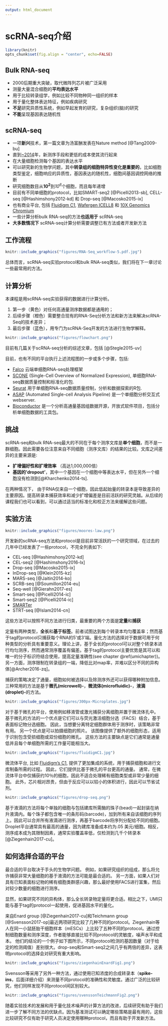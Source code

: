 ```yaml
---
output: html_document
---
```


# scRNA-seq介绍 {#introduction_to_single_cell_rna_seq}

```r
library(knitr)
opts_chunk$set(fig.align = "center", echo=FALSE)
```

## Bulk RNA-seq

* 2000后期重大突破，取代微阵列芯片被广泛采用
* 测量大量混合细胞的**平均表达水平**
* 用于比较转录组学，例如比较不同物种同一组织的样本
* 用于量化整体表达特征，例如疾病研究
* **不足**研究异质性系统，例如早起发育的研究，复杂组织(脑)的研究
* **不能**呈现基因表达随机性
    
## scRNA-seq

* 一项**新兴**技术，第一篇文章为汤富酬发表在Nature method [@Tang2009-bu]
* 直到[~2014](https://www.ohio.edu/bioinformatics/upload/Single-Cell-RNA-seq-Method-of-the-Year-2013.pdf)年，新测序手段和更低的成本使其流行起来
* 在大量细胞检测每个基因的表达水平
* 可以研究新的生物学问题，其中**转录组的细胞特异性变化是重要的**，比如细胞类型鉴定，细胞响应的异质性，基因表达的随机性，细胞间基因调控网络的推断
* 研究细胞数目从**$10^2$**到*$10^6$*个细胞，而且每年递增
* 目前有不同单细胞的protocol，比如SMART-seq2 [@Picelli2013-sb], CELL-seq [@Hashimshony2012-kd] 和 Drop-seq [@Macosko2015-ix]
* 也有商业平台, 包括 [Fluidigm C1](https://www.fluidigm.com/products/c1-system), [Wafergen ICELL8](https://www.wafergen.com/products/icell8-single-cell-system) 和 [10X Genomics Chromium](https://www.10xgenomics.com/single-cell/)
* 一些计算分析bulk RNA-seq的方法**也适用于** scRNA-seq
* **大多数情况下** scRNA-seq计算分析需要调整已有方法或者开发新方法

## 工作流程

```r
knitr::include_graphics("figures/RNA-Seq_workflow-5.pdf.jpg")
```

总体而言，scRNA-seq实验protocol和bulk RNA-seq类似，我们将在下一章讨论一些最常用的方法。

## 计算分析

本课程是用scRNA-seq实验获得的数据进行计算分析。

1. 第一步（黄色）对任何高通量测序数据都是通用的；
2. 后续步骤（橙色）需要整合现有的RNA-Seq分析方法和新方法来解决scRNA-Seq的技术差异；
3. 最后步骤（蓝色），用专门为scRNA-Seq开发的方法进行生物学解释。


```r
knitr::include_graphics("figures/flowchart.png")
```

目前有几篇关于scRNA-seq分析的综述文章，包括 [@Stegle2015-uv]

目前，也有不同的平台执行上述流程图的一步或多个步骤，包括:

* [Falco](https://github.com/VCCRI/Falco/) 云端单细胞RNA-seq处理框架
* [SCONE](https://github.com/YosefLab/scone) (Single-Cell Overview of Normalized Expression), 单细胞RNA-seq数据质量控制和标准化的包.
* [Seurat](http://satijalab.org/seurat/) 用于单细胞RNA-seq数据质量控制，分析和数据探索的R包.
* [ASAP](https://asap.epfl.ch/) (Automated Single-cell Analysis Pipeline) 是一个单细胞分析交互式webserver.
* [Bioconductor](https://master.bioconductor.org/packages/release/workflows/html/simpleSingleCell.html) 是一个分析高通量基因组数据开源，开放式软件项目，包括分析单细胞数据的工具包。


## 挑战

scRNA-seq和bulk RNA-seq最大的不同在于每个测序文库是**单个细胞**，而不是一群细胞。因此需要各位注意来自不同细胞（测序文库）的结果的比较。文库之间差异的主要来源是:

* **扩增偏好性和扩增效率** （高达1,000,000倍）
* **基因的'dropout'**，其中一个基因在一个细胞中等表达水平，但在另外一个细胞没有检测到[@Kharchenko2014-ts].

在两种情况下， 由于RNA仅来自一个细胞，因此低起始量的转录本是导致差异的主要原因。提高转录本捕获效率和减少扩增偏差是目前活跃的研究灵越。从后续的课程我们也可以看到，可以通过适当的标准化和校正方法来缓解这些问题。

## 实验方法

```r
knitr::include_graphics("figures/moores-law.png")
```

开发新的scRNA-seq方法和protocol是目前非常活跃的一个研究领域，在过去的几年中已经发表了一些protocol，不完全列表如下:

* CEL-seq [@Hashimshony2012-kd]
* CEL-seq2 [@Hashimshony2016-lx]
* Drop-seq [@Macosko2015-ix]
* InDrop-seq [@Klein2015-kz]
* MARS-seq [@Jaitin2014-ko]
* SCRB-seq [@Soumillon2014-eu]
* Seq-well [@Gierahn2017-es]
* Smart-seq [@Picelli2014-ic]
* Smart-seq2 [@Picelli2014-ic]
* [SMARTer](http://www.clontech.com/US/Products/cDNA_Synthesis_and_Library_Construction/Next_Gen_Sequencing_Kits/Total_RNA-Seq/Universal_RNA_Seq_Random_Primed)
* STRT-seq [@Islam2014-cn]

这些方法可以按照不同方法进行归类，最重要的两个方面是**定量**和**捕获**

定量有两种类型，**全长**和**基于标签**。前者试图达到每个转录本均匀覆盖率；然而基于tag的protocol只捕获每个RNA的5'或3'端。量化方法的选择对于数据可用于何种类型的分析具有重要意义。理论上讲，基于全长的protocol可以对整个转录本进行均匀测序，然而通常测序覆盖有偏差。基于tag的protocol主要优势是其可以和唯一的分子标识符结合使用，提高定量准确性(see chapter \@ref(umichapter))。另一方面，测序限制在转录组的一端，降低比对map率，并难以区分不同的异构体[@Archer2016-zq]。

捕获的策略决定了通量，细胞如何被选择以及除测序外还可以获得哪种附加信息。三种常用的方法是基于**微孔(microwell)-**，**微流体(microfluidic)-**，**液滴(droplet)-**的方法。

```r
knitr::include_graphics("figures/300px-Microplates.jpg")
```

对于基于微孔的平台，使用例如移液管或激光捕获分离细胞并置于微流体孔中。 基于微孔的方法的一个优点是它们可以与荧光激活细胞分选（FACS）结合，基于表面标记物分选细胞。 因此，当想要分离特定细胞群体用于测序时，该策略非常有用。 另一个优点是可以拍摄细胞的照片。 该图像提供了额外的细胞形态，适用于识别包含受损细胞或双份细胞的微孔。 这些方法的主要缺点是它们通常是通量低并且每个单细胞所需的工作量可能相当大。


```r
knitr::include_graphics("figures/fluidigmC1.jpg")
```

微流体平台, 比如 [Fluidigm's C1](https://www.fluidigm.com/products/c1-system#workflow), 提供了更加集成的系统，用于捕获细胞和进行文库制备所需的过程。 因此，它们提供比基于微孔的平台更高的通量。 通常，在微流体平台中仅捕获约10％的细胞，因此不适合处理稀有细胞类型或非常少量的细胞。 此外，芯片相对昂贵，但由于反应可以以较小的体积进行，因此可以节省试剂。

```r
knitr::include_graphics("figures/drop-seq.png")
```

基于液滴的方法将每个单独的细胞与包括建库所需酶的珠子(bead)一起封装在纳升液滴内。每个珠子都包含唯一的条形码(barcode)，加到所有来自该细胞的序列上。因此可以合并所有液滴进行测序，再基于barcode将序列分配给不同的细胞。Droplet平台通常具有最高的通量，因为建库准备成本约为$.05$ 美元/细胞。相反，测序成本成为其限制因素，通常实验覆盖率低，仅检测到几千个转录本 [@Ziegenhain2017-cu]。

## 如何选择合适的平台

最合适的平台取决于手头的生物学问题。 例如，如果研究组织的组成，那么将允许捕获非常大量细胞的基于液滴的方法可能是最合适的。 另一方面，如果人们对具有已知表面标记物的稀有细胞类群感兴趣，那么最好使用FACS进行富集，然后对较少数量的细胞进行测序。

显然，如果研究不同的异构体，那么全长转录物定量将更合适。相比之下，UMI只能与基于tag的protocol一起使用，促进基因水平的量化。

来自Enard group [@Ziegenhain2017-cu]和Teichmann group [@Svensson2017-op]最近两项研究比较了几种不同的protocol。Ziegenhain等人在同一小鼠胚胎干细胞样本（mESCs）上比较了五种不同的protocol。通过控制细胞数量和测序深度，作者能够直接比较不同protocol的灵敏度，噪声水平和成本。 他们的结论的一个例子如下图所示，不同protocol检测的基因数量（对于给定的检测阈值）差别很大。drop-seq和Smart-seq2之间几乎有两倍的差异，这表明protocol的选择会对研究有重大影响。

```r
knitr::include_graphics("figures/ziegenhainEnardFig1.png")
```

Svensson等采用了另外一种方法，通过使用已知浓度的合成转录本（**spike-ins**，后面详细介绍）来测量不同protocol的准确性和灵敏度。通过广泛的比较研究，他们同样发现不同protocol间区别较大。

```r
knitr::include_graphics("figures/svenssonTeichmannFig2.png")
```

随着实验技术的发展和用于量化技术噪声的计算方法的改进，后续研究有助于我们进一步了解不同方法的优缺点。因为基准测试可以确定哪些策略是最有用的，这些比较研究不仅有助于研究人员决定使用哪种protocol，而且有助于开发新方法。

